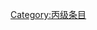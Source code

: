 {{catmore1|[[Wikipedia:動畫專題|Wikipedia:動畫專題]]}}
{{Articles by Quality|topic=動畫|project=動畫|format=TOC}}
{{Wikipedia category}}
{{emptycat}}

[[Category:丙级条目|Category:丙级条目]]